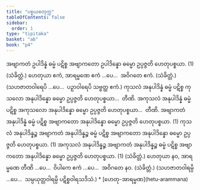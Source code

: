 ```yaml
---
title: "ပစ္စယစတုက္က"
tableOfContents: false
sidebar:
  order: 1
type: "tipitaka"
basket: "ab"
book: "p4"
---
```



<DynamicBreadcrumb />

<Division number="29" book="p4" e="ch" v="39" p="601">

<Paragraph number="1415" book="p4">
အဗျာကတံ ဥပါဒိန္နံ ဓမ္မံ ပဋိစ္စ အဗျာကတော ဥပါဒိန္နော ဓမ္မော ဥပ္ပဇ္ဇတိ ဟေတုပစ္စယာ. (1) (သံခိတ္တံ.)




</Paragraph>

<Paragraph number="1416" book="p4">
ဟေတုယာ ဧကံ, အာရမ္မဏေ ဧကံ …ပေ…  အဝိဂတေ ဧကံ. (သံခိတ္တံ.)




</Paragraph>

<Paragraph number="1417" book="p4">
(သဟဇာတဝါရေပိ …ပေ…  ပဉှာဝါရေပိ သဗ္ဗတ္ထ ဧကံ.)




</Paragraph>

</Division>
<Division number="30" book="p4" e="ch" v="39" p="602">

<Paragraph number="1418" book="p4">
ကုသလံ အနုပါဒိန္နံ ဓမ္မံ ပဋိစ္စ ကုသလော အနုပါဒိန္နော ဓမ္မော ဥပ္ပဇ္ဇတိ ဟေတုပစ္စယာ…  တီဏိ.




</Paragraph>

<Paragraph number="1419" book="p4">
အကုသလံ အနုပါဒိန္နံ ဓမ္မံ ပဋိစ္စ အကုသလော အနုပါဒိန္နော ဓမ္မော ဥပ္ပဇ္ဇတိ ဟေတုပစ္စယာ…  တီဏိ.




</Paragraph>

<Paragraph number="1420" book="p4">
အဗျာကတံ အနုပါဒိန္နံ ဓမ္မံ ပဋိစ္စ အဗျာကတော အနုပါဒိန္နော ဓမ္မော ဥပ္ပဇ္ဇတိ ဟေတုပစ္စယာ. (1)




</Paragraph>

<Paragraph number="1421" book="p4">
ကုသလံ အနုပါဒိန္နဉ္စ အဗျာကတံ အနုပါဒိန္နဉ္စ ဓမ္မံ ပဋိစ္စ အဗျာကတော အနုပါဒိန္နော ဓမ္မော ဥပ္ပဇ္ဇတိ ဟေတုပစ္စယာ. (1)




</Paragraph>

<Paragraph number="1422" book="p4">
အကုသလံ အနုပါဒိန္နဉ္စ အဗျာကတံ အနုပါဒိန္နဉ္စ ဓမ္မံ ပဋိစ္စ အဗျာကတော အနုပါဒိန္နော ဓမ္မော ဥပ္ပဇ္ဇတိ ဟေတုပစ္စယာ. (1) (သံခိတ္တံ.)




</Paragraph>

</Division>
<Division number="31" book="p4" e="ch" v="39" p="602">

<Paragraph number="1423" book="p4">
ဟေတုယာ နဝ, အာရမ္မဏေ တီဏိ …ပေ…  ဝိပါကေ ဧကံ …ပေ…  အဝိဂတေ နဝ. (သံခိတ္တံ.)




</Paragraph>

<Paragraph number="1424" book="p4">
(သဟဇာတဝါရမ္ပိ …ပေ…  သမ္ပယုတ္တဝါရမ္ပိ ပဋိစ္စဝါရသဒိသံ.)

</Paragraph>
</Division>

<TableOfContents book="p4">
* [ဟေတု-အာရမ္မဏ](hetu-arammana)
</TableOfContents>